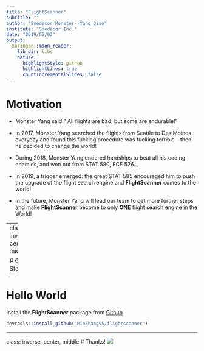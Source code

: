 ```yaml
---
title: "FlightScanner"
subtitle: ""
author: "Snedecor Monster--Yang Qiao"
institute: "Snedecor Inc."
date: "2019/05/03"
output:
  xaringan::moon_reader:
    lib_dir: libs
    nature:
      highlightStyle: github
      highlightLines: true
      countIncrementalSlides: false
---
```


# Motivation 

- Monster Yang said:" All flights are bad, but some are endurable!"

- In 2017, Monster Yang searched the flights from Seattle to Des Moines everyday and found this fucking procedure was fucking terrible -- then he decided to change the world!

- During 2018, Monster Yang endured hardships to beat all his coding enemies, and won out from STAT 580, ECE 526...

- In 2019, a trigger emerged: the great STAT 585 encouraged him to push the upgrade of the flight search engine and **FlightScanner** comes to the world!

- In the future, Monster Yang will lead our team to get more further steps and make **FlightScanner** become to only **ONE** flight search engine in the World!

---
class: inverse, center, middle

# Get Started

---

# Hello World

Install the **FlightScanner** package from [Github](https://github.com/MinZhang95/flightscanner)

```r
devtools::install_github("MinZhang95/flightscanner")
```


---
class: inverse, center, middle
# Thanks! 
![](33ef27238b2e2a6f35c63c89c5d94f84_t.jpeg)
